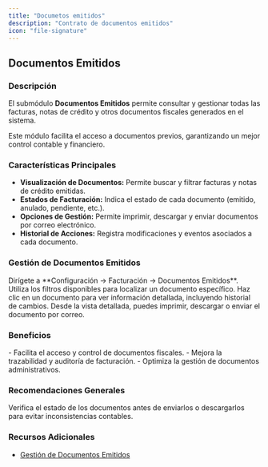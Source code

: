 ```yaml
---
title: "Documetos emitidos"
description: "Contrato de documentos emitidos"
icon: "file-signature"
---
```

## Documentos Emitidos

### Descripción

El submódulo **Documentos Emitidos** permite consultar y gestionar todas las facturas, notas de crédito y otros documentos fiscales generados en el sistema.

<Info>
Este módulo facilita el acceso a documentos previos, garantizando un mejor control contable y financiero.
</Info>

### Características Principales

- **Visualización de Documentos:** Permite buscar y filtrar facturas y notas de crédito emitidas.
- **Estados de Facturación:** Indica el estado de cada documento (emitido, anulado, pendiente, etc.).
- **Opciones de Gestión:** Permite imprimir, descargar y enviar documentos por correo electrónico.
- **Historial de Acciones:** Registra modificaciones y eventos asociados a cada documento.

### Gestión de Documentos Emitidos

<Steps>
  <Step title="Acceder al Submódulo">
    Dirígete a **Configuración → Facturación → Documentos Emitidos**.
  </Step>
  <Step title="Buscar un Documento">
    Utiliza los filtros disponibles para localizar un documento específico.
  </Step>
  <Step title="Consultar Detalles">
    Haz clic en un documento para ver información detallada, incluyendo historial de cambios.
  </Step>
  <Step title="Realizar Acciones">
    Desde la vista detallada, puedes imprimir, descargar o enviar el documento por correo.
  </Step>
</Steps>

### Beneficios

<Check>
- Facilita el acceso y control de documentos fiscales.
- Mejora la trazabilidad y auditoría de facturación.
- Optimiza la gestión de documentos administrativos.
</Check>

### Recomendaciones Generales

<Tip>
Verifica el estado de los documentos antes de enviarlos o descargarlos para evitar inconsistencias contables.
</Tip>

### Recursos Adicionales

- [Gestión de Documentos Emitidos](https://ayuda.gestoru.com/facturacion/documentos-emitidos)
